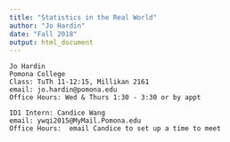 ```yaml
---
title: "Statistics in the Real World"
author: "Jo Hardin"
date: "Fall 2018"
output: html_document
---
```



```
Jo Hardin   
Pomona College  
Class: TuTh 11-12:15, Millikan 2161  
email: jo.hardin@pomona.edu  
Office Hours: Wed & Thurs 1:30 - 3:30 or by appt  
```


```
ID1 Intern: Candice Wang   
email: ywqi2015@MyMail.Pomona.edu     
Office Hours:  email Candice to set up a time to meet    
```
